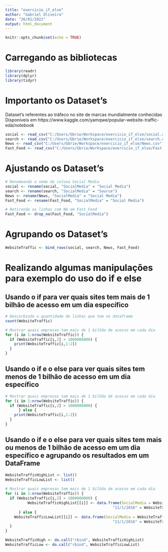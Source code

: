 ```yaml
---
title: "exercicio_if_else"
author: "Gabriel Oliveira"
date: "26/01/2022"
output: html_document
---
```


```r
knitr::opts_chunk$set(echo = TRUE)
```

# Carregando as bibliotecas
```r
library(readr)
library(dplyr)
library(tidyr)
```

# Importanto os Dataset's
Dataset's referentes ao tráfeco no site de marcas mundialmente conhecidas
Disponíveis em https://www.kaggle.com/yamqwe/popular-website-traffic-eda/notebook
```r
social <- read_csv("C:/Users/Gbrie/Workspace/exercicio_if_else/social.csv")
search <- read_csv("C:/Users/Gbrie/Workspace/exercicio_if_else/search.csv")
News <- read_csv("C:/Users/Gbrie/Workspace/exercicio_if_else/News.csv")
Fast_Food <- read_csv("C:/Users/Gbrie/Workspace/exercicio_if_else/Fast-Food.csv")
```

# Ajustando os Dataset's
```r
# Renomeando o nome da coluna Social Media
social <- rename(social, "SocialMedia" = "Social Media")
search <- rename(search, "SocialMedia" = "Source")
News <- rename(News, "SocialMedia" = "Social Media")
Fast_Food <- rename(Fast_Food, "SocialMedia" = "Social Media")

# Retirando as linhas com NA em Fast_Food
Fast_Food <- drop_na(Fast_Food, "SocialMedia")
```

# Agrupando os Dataset's
```r
WebsiteTraffic <- bind_rows(social, search, News, Fast_Food)
```

# Realizando algumas manipulações para exemplo do uso do if e else
## Usando o if para ver quais sites tem mais de 1 bilhão de acesso em um dia específico
```r
# Descorbindo a quantidade de linhas que tem no dataframe
count(WebsiteTraffic)

# Mostrar quais empresas tem mais de 1 bilhão de acesso em cada dia
for (i in 1:nrow(WebsiteTraffic)) {
  if (WebsiteTraffic[i,2] > 1000000000) {
    print(WebsiteTraffic[i,1:2]) 
  }
}
```

## Usando o if e o else para ver quais sites tem menos de 1 bilhão de acesso em um dia específico
```r
# Mostrar quais empresas tem mais de 1 bilhão de acesso em cada dia
for (i in 1:nrow(WebsiteTraffic)) {
  if (WebsiteTraffic[i,2] > 1000000000) {
      } else {
    print(WebsiteTraffic[i,1:2]) 
  }
}
```

## Usando o if e o else para ver quais sites tem mais ou menos de 1 bilhão de acesso em um dia específico e agrupando os resultados em um DataFrame
```r

WebsiteTrafficHighList <- list()
WebsiteTrafficLowList <- list()
                                          
# Mostrar quais empresas tem mais de 1 bilhão de acesso em cada dia
for (i in 1:nrow(WebsiteTraffic)) {
  if (WebsiteTraffic[i,2] > 1000000000) {
          WebsiteTrafficHighList[[i]] <- data.frame(SocialMedia = WebsiteTraffic[i,1], 
                                                "11/1/2016" = WebsiteTraffic[i,2])
      } else {
    WebsiteTrafficLowList[[i]] <- data.frame(SocialMedia = WebsiteTraffic[i,1], 
                                                "11/1/2016" = WebsiteTraffic[i,2])
  }
}

WebsiteTrafficHigh <- do.call("rbind", WebsiteTrafficHighList)
WebsiteTrafficLow <- do.call("rbind", WebsiteTrafficLowList)

```





